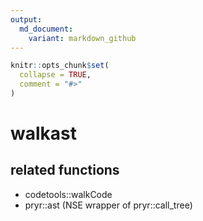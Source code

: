 ---
output:
  md_document:
    variant: markdown_github
---

```{r, echo = FALSE}
knitr::opts_chunk$set(
  collapse = TRUE,
  comment = "#>"
)
```

# walkast

## related functions
* codetools::walkCode
* pryr::ast (NSE wrapper of pryr::call_tree)
